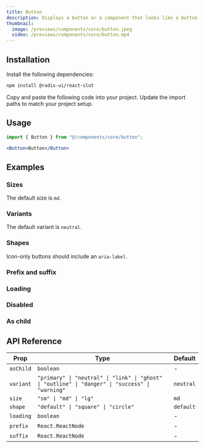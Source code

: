 ```yaml
---
title: Button
description: Displays a button or a component that looks like a button.
thumbnail:
  image: /previews/components/core/button.jpeg
  video: /previews/components/core/button.mp4
---
```


<ComponentPreview name="demos/components/core/button/default" />

## Installation

<Steps>
  <Step>Install the following dependencies:</Step>

```bash
npm install @radix-ui/react-slot
```

  <Step>Copy and paste the following code into your project.</Step>
  <ComponentSource name="components/core/default/button" />
  <Step>Update the import paths to match your project setup.</Step>
</Steps>

## Usage

```jsx
import { Button } from "@/components/core/button";
```

```jsx
<Button>Button</Button>
```

## Examples

### Sizes

The default size is `md`.

<ComponentPreview name="demos/components/core/button/sizes" />

### Variants

The default variant is `neutral`.

<ComponentPreview name="demos/components/core/button/variants" />

### Shapes

Icon-only buttons should include an `aria-label`.

<ComponentPreview name="demos/components/core/button/shapes" />

### Prefix and suffix

<ComponentPreview name="demos/components/core/button/prefix-and-suffix" />

### Loading

<ComponentPreview name="demos/components/core/button/loading" />

### Disabled

<ComponentPreview name="demos/components/core/button/disabled" />

### As child

<ComponentPreview name="demos/components/core/button/as-child" />

## API Reference

| Prop      | Type                                                                                             | Default   |
| --------- | ------------------------------------------------------------------------------------------------ | --------- |
| `asChild` | `boolean`                                                                                        | -         |
| `variant` | `"primary" \| "neutral" \| "link" \| "ghost" \| "outline" \| "danger" \| "success" \| "warning"` | `neutral` |
| `size`    | `"sm" \| "md" \| "lg"`                                                                           | `md`      |
| `shape`   | `"default" \| "square" \| "circle"`                                                              | `default` |
| `loading` | `boolean`                                                                                        | -         |
| `prefix`  | `React.ReactNode`                                                                                | -         |
| `suffix`  | `React.ReactNode`                                                                                | -         |
